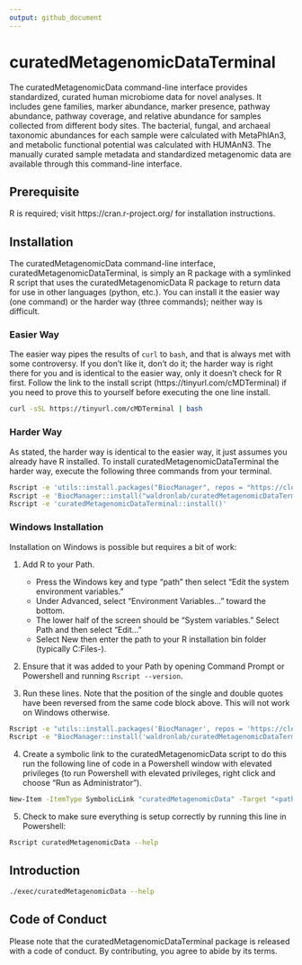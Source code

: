 ```yaml
---
output: github_document
---
```


<!-- README.md is generated from README.Rmd. Please edit that file -->

# curatedMetagenomicDataTerminal

<!-- badges: start -->
<!-- badges: end -->

The curatedMetagenomicData command-line interface provides standardized, curated human microbiome data for novel analyses. It includes gene families, marker abundance, marker presence, pathway abundance, pathway coverage, and relative abundance for samples collected from different body sites. The bacterial, fungal, and archaeal taxonomic abundances for each sample were calculated with MetaPhlAn3, and metabolic functional potential was calculated with HUMAnN3. The manually curated sample metadata and standardized metagenomic data are available through this command-line interface.

## Prerequisite

R is required; visit https://cran.r-project.org/ for installation instructions.

## Installation

The curatedMetagenomicData command-line interface, curatedMetagenomicDataTerminal, is simply an R package with a symlinked R script that uses the curatedMetagenomicData R package to return data for use in other languages (python, etc.). You can install it the easier way (one command) or the harder way (three commands); neither way is difficult.

### Easier Way

The easier way pipes the results of `curl` to `bash`, and that is always met with some controversy. If you don't like it, don't do it; the harder way is right there for you and is identical to the easier way, only it doesn't check for R first. Follow the link to the install script (https://tinyurl.com/cMDTerminal) if you need to prove this to yourself before executing the one line install.

```sh
curl -sSL https://tinyurl.com/cMDTerminal | bash
```

### Harder Way

As stated, the harder way is identical to the easier way, it just assumes you already have R installed. To install curatedMetagenomicDataTerminal the harder way, execute the following three commands from your terminal.

```sh
Rscript -e 'utils::install.packages("BiocManager", repos = "https://cloud.r-project.org/")'
Rscript -e 'BiocManager::install("waldronlab/curatedMetagenomicDataTerminal")'
Rscript -e 'curatedMetagenomicDataTerminal::install()'
```
### Windows Installation

Installation on Windows is possible but requires a bit of work:

1. Add R to your Path.
    + Press the Windows key and type "path" then select "Edit the system environment variables."
    + Under Advanced, select "Environment Variables..." toward the bottom.
    + The lower half of the screen should be "System variables." Select Path and then select "Edit..."
    + Select New then enter the path to your R installation bin folder (typically C:\Program Files\R\R-<Version>\bin).
    
2. Ensure that it was added to your Path by opening Command Prompt or Powershell and running `Rscript --version`.

3. Run these lines. Note that the position of the single and double quotes have been reversed from the same code block above. This will not work on Windows otherwise.
```sh
Rscript -e "utils::install.packages('BiocManager', repos = 'https://cloud.r-project.org/')"
Rscript -e "BiocManager::install('waldronlab/curatedMetagenomicDataTerminal')"
```

4. Create a symbolic link to the curatedMetagenomicData script to do this run the following line of code in a Powershell window with elevated privileges (to run Powershell with elevated privileges, right click and choose "Run as Administrator").
```sh
New-Item -ItemType SymbolicLink "curatedMetagenomicData" -Target "<path to R library>/curatedMetagenomicDataTerminal/exec/curatedMetagenomicData"
```

5. Check to make sure everything is setup correctly by running this line in Powershell:
```sh
Rscript curatedMetagenomicData --help
```


## Introduction

```bash
./exec/curatedMetagenomicData --help
```

## Code of Conduct

Please note that the curatedMetagenomicDataTerminal package is released with a code of conduct. By contributing, you agree to abide by its terms.
